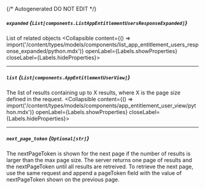 {/* Autogenerated DO NOT EDIT  */}

##### `expanded` *{`List[components.ListAppEntitlementUsersResponseExpanded]`}*
List of related objects
<Collapsible content={() => import('/content/types/models/components/list_app_entitlement_users_response_expanded/python.mdx')} openLabel={Labels.showProperties} closeLabel={Labels.hideProperties}>
</Collapsible>

---
##### `list` *{`List[components.AppEntitlementUserView]`}*
The list of results containing up to X results, where X is the page size defined in the request.
<Collapsible content={() => import('/content/types/models/components/app_entitlement_user_view/python.mdx')} openLabel={Labels.showProperties} closeLabel={Labels.hideProperties}>
</Collapsible>

---
##### `next_page_token` *{`Optional[str]`}*
The nextPageToken is shown for the next page if the number of results is larger than the max page size. The server returns one page of results and the nextPageToken until all results are retreived. To retrieve the next page, use the same request and append a pageToken field with the value of nextPageToken shown on the previous page.


